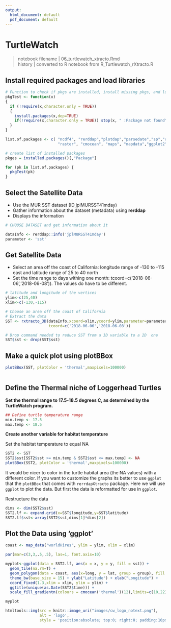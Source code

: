 ```yaml
---
output:
  html_document: default
  pdf_document: default
---
```

# TurtleWatch {#turtlewatch}
>notebook filename | 06_turtlewatch_xtracto.Rmd  
history | converted to R notebook from R_Turtlewatch_rXtracto.R  

## Install required packages and load libraries 

```r

# Function to check if pkgs are installed, install missing pkgs, and load
pkgTest <- function(x)
{
  if (!require(x,character.only = TRUE))
  {
    install.packages(x,dep=TRUE)
    if(!require(x,character.only = TRUE)) stop(x, " :Package not found")
  }
}

list.of.packages <- c( "ncdf4", "rerddap","plotdap","parsedate","sp","rerddapXtracto","RCurl",  
                       "raster", "cmocean", "maps", "mapdata","ggplot2")

# create list of installed packages
pkges = installed.packages()[,"Package"]

for (pk in list.of.packages) {
  pkgTest(pk)
}


```

## Select the Satellite Data
* Use the MUR SST dataset (ID jplMURSST41mday)  
* Gather information about the dataset (metadata) using **rerddap**  
* Displays the information  
```r
# CHOOSE DATASET and get information about it 

dataInfo <- rerddap::info('jplMURSST41mday')
parameter <- 'sst'
```

## Get Satellite Data  
* Select an area off the coast of California: longitude range of -130 to -115 east  and latitude range of 25 to 40 north  
* Set the time range to days withing one month: tcoord=c('2018-06-06','2018-06-08')). The values do have to be different.  

```r

# latitude and longitude of the vertices
ylim<-c(25,40)
xlim<-c(-130,-115)

# Choose an area off the coast of California
# Extract the data
SST <- rxtracto_3D(dataInfo,xcoord=xlim,ycoord=ylim,parameter=parameter, 
                   tcoord=c('2018-06-06','2018-06-08'))

# Drop command needed to reduce SST from a 3D variable to a 2D  one  
SST$sst <- drop(SST$sst) 
```
## Make a quick plot using plotBBox  
```r

plotBBox(SST, plotColor = 'thermal',maxpixels=100000)

```
```r

```
## Define the Thermal niche of Loggerhead Turtles  

__Set the thermal range to 17.5-18.5 degrees C, as determined by the TurtleWatch program.__  

```r
## Define turtle temperature range
min.temp <- 17.5
max.temp <- 18.5
```
__Create another variable for habitat temperature__

Set the habitat temperature to equal NA 

```r

SST2 <- SST
SST2$sst[SST2$sst >= min.temp & SST2$sst <= max.temp] <- NA
plotBBox(SST2, plotColor = 'thermal',maxpixels=100000)

```

It would be nicer to color in the turtle habitat area (the NA values) with a different color. If you want to customize the graphs its better to use `ggplot` that the `plotBBox` that comes with 
`rerrdapXtracto` package.  Here we will use `ggplot` to plot the data. But first the data is reformatted for use in `ggplot`. 

Restructure the data
```r

dims <- dim(SST2$sst)
SST2.lf <- expand.grid(x=SST$longitude,y=SST$latitude)
SST2.lf$sst<-array(SST2$sst,dims[1]*dims[2])

```

## Plot the Data using 'ggplot'  
```r
coast <- map_data("worldHires", ylim = ylim, xlim = xlim)

par(mar=c(3,3,.5,.5), las=1, font.axis=10)

myplot<-ggplot(data = SST2.lf, aes(x = x, y = y, fill = sst)) +
  geom_tile(na.rm=T) +
  geom_polygon(data = coast, aes(x=long, y = lat, group = group), fill = "grey80") +
  theme_bw(base_size = 15) + ylab("Latitude") + xlab("Longitude") +
  coord_fixed(1.3,xlim = xlim, ylim = ylim) +
  ggtitle(unique(as.Date(SST2$time))) +
  scale_fill_gradientn(colours = cmocean('thermal')(12),limits=c(10,22),na.value = "firebrick4") 

myplot

```


```r
htmltools::img(src = knitr::image_uri("images/cw_logo_notext.png"), 
               alt = 'logo', 
               style = 'position:absolute; top:0; right:0; padding:10px; width:100px')
```